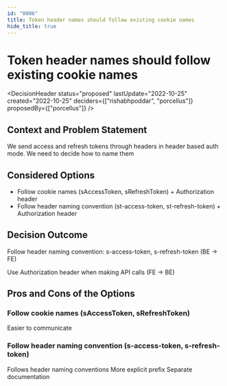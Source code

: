 ```yaml
---
id: "0006"
title: Token header names should follow existing cookie names
hide_title: true
---
```



# Token header names should follow existing cookie names

<DecisionHeader status="proposed" lastUpdate="2022-10-25" created="2022-10-25" deciders={["rishabhpoddar", "porcellus"]} proposedBy={["porcellus"]} />

## Context and Problem Statement

We send access and refresh tokens through headers in header based auth mode. We need to decide how to name them

## Considered Options

* Follow cookie names (sAccessToken, sRefreshToken) + Authorization header
* Follow header naming convention (st-access-token, st-refresh-token) + Authorization header

## Decision Outcome

Follow header naming convention: s-access-token, s-refresh-token (BE -> FE)

Use Authorization header when making API calls (FE -> BE)

## Pros and Cons of the Options

### Follow cookie names (sAccessToken, sRefreshToken)

<ArgumentPro> Easier to communicate </ArgumentPro>

### Follow header naming convention (s-access-token, s-refresh-token)

<ArgumentPro> Follows header naming conventions </ArgumentPro>
<ArgumentPro> More explicit prefix </ArgumentPro>
<ArgumentCon> Separate documentation </ArgumentCon>
